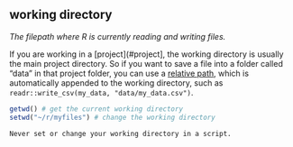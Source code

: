 ## working directory

<dfn>The filepath where R is currently reading and writing files.</dfn>

If you are working in a [project](#project], the working directory is usually the main project directory. So if you want to save a file into a folder called "data" in that project folder, you can use a [relative path](#relative-path), which is automatically appended to the working directory, such as `readr::write_csv(my_data, "data/my_data.csv")`.

```r
getwd() # get the current working directory
setwd("~/r/myfiles") # change the working directory
```

```block
Never set or change your working directory in a script. 
```

